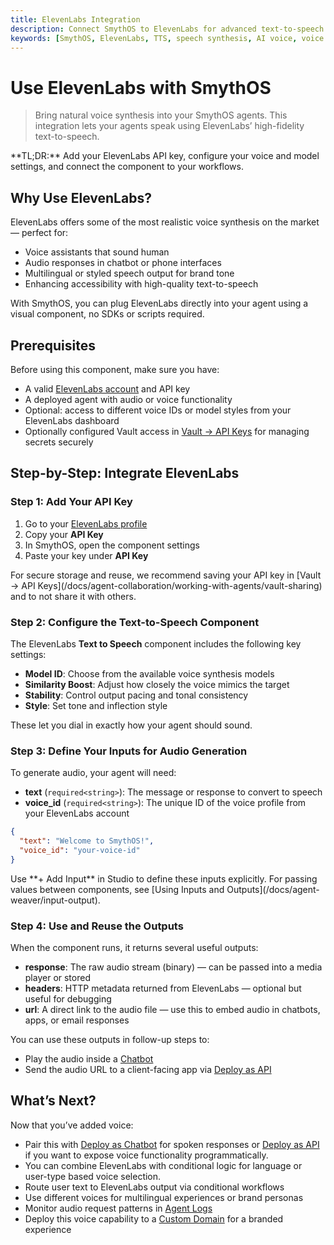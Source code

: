 ```yaml
---
title: ElevenLabs Integration
description: Connect SmythOS to ElevenLabs for advanced text-to-speech synthesis.
keywords: [SmythOS, ElevenLabs, TTS, speech synthesis, AI voice, voice agent, text-to-speech, API key, voice model]
---
```


# Use ElevenLabs with SmythOS

> Bring natural voice synthesis into your SmythOS agents. This integration lets your agents speak using ElevenLabs’ high-fidelity text-to-speech.

<InfoCallout>
**TL;DR:** Add your ElevenLabs API key, configure your voice and model settings, and connect the component to your workflows.
</InfoCallout>

<Divider />

## Why Use ElevenLabs?

ElevenLabs offers some of the most realistic voice synthesis on the market — perfect for:

- Voice assistants that sound human
- Audio responses in chatbot or phone interfaces
- Multilingual or styled speech output for brand tone
- Enhancing accessibility with high-quality text-to-speech

With SmythOS, you can plug ElevenLabs directly into your agent using a visual component, no SDKs or scripts required.

<Divider />

## Prerequisites

Before using this component, make sure you have:

- A valid [ElevenLabs account](https://elevenlabs.io/) and API key
- A deployed agent with audio or voice functionality
- Optional: access to different voice IDs or model styles from your ElevenLabs dashboard
- Optionally configured Vault access in [Vault → API Keys](/docs/agent-collaboration/working-with-agents/vault-sharing) for managing secrets securely

<Divider />

## Step-by-Step: Integrate ElevenLabs

### Step 1: Add Your API Key

1. Go to your [ElevenLabs profile](https://elevenlabs.io/)
2. Copy your **API Key**
3. In SmythOS, open the component settings
4. Paste your key under **API Key**

<InfoCallout>
For secure storage and reuse, we recommend saving your API key in [Vault → API Keys](/docs/agent-collaboration/working-with-agents/vault-sharing) and to not share it with others.
</InfoCallout>

### Step 2: Configure the Text-to-Speech Component

The ElevenLabs **Text to Speech** component includes the following key settings:

- **Model ID**: Choose from the available voice synthesis models
- **Similarity Boost**: Adjust how closely the voice mimics the target
- **Stability**: Control output pacing and tonal consistency
- **Style**: Set tone and inflection style

These let you dial in exactly how your agent should sound.

<Divider />

### Step 3: Define Your Inputs for Audio Generation

To generate audio, your agent will need:

- **text** (`required<string>`): The message or response to convert to speech  
- **voice_id** (`required<string>`): The unique ID of the voice profile from your ElevenLabs account

```json
{
  "text": "Welcome to SmythOS!",
  "voice_id": "your-voice-id"
}
```

<InfoCallout>
Use **+ Add Input** in Studio to define these inputs explicitly. For passing values between components, see [Using Inputs and Outputs](/docs/agent-weaver/input-output).
</InfoCallout>

<Divider />

### Step 4: Use and Reuse the Outputs

When the component runs, it returns several useful outputs:

- **response**: The raw audio stream (binary) — can be passed into a media player or stored
- **headers**: HTTP metadata returned from ElevenLabs — optional but useful for debugging
- **url**: A direct link to the audio file — use this to embed audio in chatbots, apps, or email responses

You can use these outputs in follow-up steps to:

- Play the audio inside a [Chatbot](/docs/agent-deployments/deployments/deploy-as-chatbot)
- Send the audio URL to a client-facing app via [Deploy as API](/docs/agent-deployments/deployments/deploy-as-api)

<Divider />


## What’s Next?

Now that you’ve added voice:

- Pair this with [Deploy as Chatbot](/docs/agent-deployments/deployments/deploy-as-chatbot) for spoken responses or [Deploy as API](/docs/agent-deployments/deployments/deploy-as-api) if you want to expose voice functionality programmatically.
- You can combine ElevenLabs with conditional logic for language or user-type based voice selection.
- Route user text to ElevenLabs output via conditional workflows
- Use different voices for multilingual experiences or brand personas
- Monitor audio request patterns in [Agent Logs](/docs/agent-studio/agent-settings/logs)
- Deploy this voice capability to a [Custom Domain](/docs/agent-deployments/deployments/deploy-to-your-domain) for a branded experience

<PromptCard prompt="Add ElevenLabs voice synthesis to your agent with API key, voice_id, and text input." />
